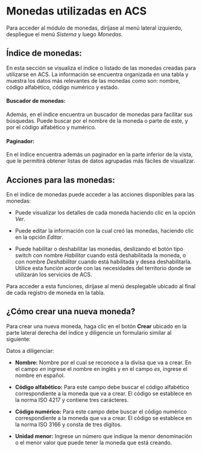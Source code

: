 # Monedas utilizadas en ACS

Para acceder al módulo de monedas, diríjase al menú lateral izquierdo, despliegue el menú *Sistema* y luego *Monedas*.

## Índice de monedas:

En esta sección se visualiza el índice o listado de las monedas creadas para utilizarse en ACS. La información se encuentra organizada en una tabla y muestra los datos más relevantes de las monedas como son: nombre, código alfabético, código numérico y estado.

#### Buscador de monedas:

Además, en el índice encuentra un buscador de monedas para facilitar sus búsquedas. Puede buscar por el nombre de la moneda o parte de este, y por el código alfabético y numérico.

#### Paginador:

En el índice encuentra además un paginador en la parte inferior de la vista, que le permitirá obtener listas de datos agrupadas más fáciles de visualizar. 

## Acciones para las monedas:

En el índice de monedas puede acceder a las acciones disponibles para las monedas: 

- Puede visualizar los detalles de cada moneda haciendo clic en la opción *Ver*.

- Puede editar la información con la cual creó las monedas, haciendo clic en la opción *Editar*. 

- Puede habilitar o deshabilitar las monedas, deslizando el botón tipo switch con nombre *Habilitar* cuando está deshabilitada la moneda, o con nombre *Deshabilitar* cuando está habilitada y desea deshabilitarla. Utilice esta función acorde con las necesidades del territorio donde se utilizarán los servicios de ACS.

Para acceder a esta funciones, diríjase al menú desplegable ubicado al final de cada registro de moneda en la tabla.

## ¿Cómo crear una nueva moneda?

Para crear una nueva moneda, haga clic en el botón **Crear** ubicado en la parte lateral derecha del índice y diligencie un formulario similar al siguiente:

Datos a diligenciar:

- **Nombre:** Nombre por el cual se reconoce a la divisa que va a crear. En el campo *en* ingrese el nombre en inglés y en el campo *es*, ingrese el nombre en español.

- **Código alfabético:** Para este campo debe buscar el código alfabético correspondiente a la moneda que va a crear. El código se establece en la norma ISO 4217 y contiene tres carácteres.

- **Código numérico:** Para este campo debe buscar el código numérico correspondiente a la moneda que va a crear. El código se establece en la norma ISO 3166 y consta de tres dígitos.

- **Unidad menor:** Ingrese un número que indique la menor denominación o el menor valor que puede tener la moneda que está creando.
